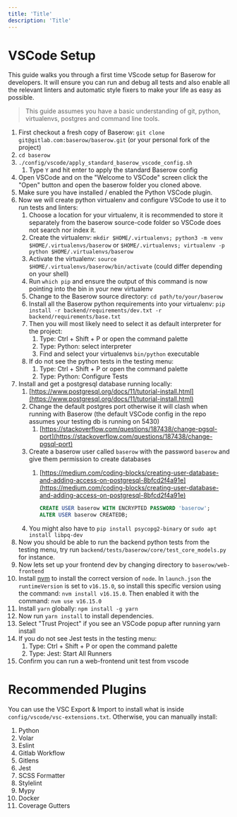 ```yaml
---
title: 'Title'
description: 'Title'
---
```


# VSCode Setup

This guide walks you through a first time VScode setup for Baserow for developers. It
will ensure you can run and debug all tests and also enable all the relevant linters and
automatic style fixers to make your life as easy as possible.

> This guide assumes you have a basic understanding of git, python, virtualenvs,
> postgres and command line tools.

1. First checkout a fresh copy of Baserow: `git clone git@gitlab.com:baserow/baserow.git`
   (or your personal fork of the project)
1. `cd baserow`
1. `./config/vscode/apply_standard_baserow_vscode_config.sh`
    1. Type `Y` and hit enter to apply the standard Baserow config
1. Open VSCode and on the "Welcome to VSCode" screen click the "Open" button
   and open the baserow folder you cloned above.
1. Make sure you have installed / enabled the Python VSCode plugin.
1. Now we will create python virtualenv and configure VSCode to use it to run tests
   and linters:
    1. Choose a location for your virtualenv, it is recommended to store it separately
       from the baserow source-code folder so VSCode does not search nor index it.
    2. Create the virtualenv: `mkdir $HOME/.virtualenvs; python3 -m venv $HOME/.virtualenvs/baserow` or 
      `$HOME/.virtualenvs; virtualenv -p python $HOME/.virtualenvs/baserow`
    3. Activate the virtualenv: `source $HOME/.virtualenvs/baserow/bin/activate`
       (could differ depending on your shell)
    4. Run `which pip` and ensure the output of this command is now pointing into the
       bin in your new virtualenv
    5. Change to the Baserow source directory: `cd path/to/your/baserow`
    6. Install all the Baserow python requirements into your virtualenv:
       `pip install -r backend/requirements/dev.txt -r backend/requirements/base.txt`
    7. Then you will most likely need to select it as default interpreter for the project:
         1. Type: Ctrl + Shift + P or open the command palette
         1. Type: Python: select interpreter
         1. Find and select your virtualenvs `bin/python` executable
    8. If do not see the python tests in the testing menu:
         1. Type: Ctrl + Shift + P or open the command palette
         1. Type: Python: Configure Tests
1. Install and get a postgresql database running locally:
    1. [https://www.postgresql.org/docs/11/tutorial-install.html](https://www.postgresql.org/docs/11/tutorial-install.html)
    2. Change the default postgres port otherwise it will clash when running with
       Baserow (the default VSCode config in the repo assumes your testing db is
       running on 5430)
        1. [https://stackoverflow.com/questions/187438/change-pgsql-port](https://stackoverflow.com/questions/187438/change-pgsql-port)
    3. Create a baserow user called `baserow` with the password `baserow` and give them
       permission to create databases
        1. [https://medium.com/coding-blocks/creating-user-database-and-adding-access-on-postgresql-8bfcd2f4a91e](https://medium.com/coding-blocks/creating-user-database-and-adding-access-on-postgresql-8bfcd2f4a91e)

            ```sql
            CREATE USER baserow WITH ENCRYPTED PASSWORD 'baserow';
            ALTER USER baserow CREATEDB;
            ```
    4. You might also have to `pip install psycopg2-binary` or
       `sudo apt install libpq-dev`
1. Now you should be able to run the backend python tests from the testing menu, try
   run `backend/tests/baserow/core/test_core_models.py` for instance.
1. Now lets set up your frontend dev by changing directory to `baserow/web-frontend`
1. Install [nvm](https://github.com/nvm-sh/nvm) to install the correct version of `node`.
   In `launch.json` the `runtimeVersion` is set to `v16.15.0`, so install this specific
   version using the command: `nvm install v16.15.0`. Then enabled it with the command: `nvm use v16.15.0`
1. Install `yarn` globally: `npm install -g yarn`
1. Now run `yarn install` to install dependencies.
1. Select "Trust Project" if you see an VSCode popup after running yarn install
1. If you do not see Jest tests in the testing menu:
   1. Type: Ctrl + Shift + P or open the command palette
   1. Type: Jest: Start All Runners
1. Confirm you can run a web-frontend unit test from vscode

# Recommended Plugins

You can use the VSC Export & Import to install what is inside `config/vscode/vsc-extensions.txt`.
Otherwise, you can manually install:

1. Python
1. Volar
1. Eslint
1. Gitlab Workflow
1. Gitlens
1. Jest
1. SCSS Formatter
1. Stylelint
1. Mypy
1. Docker
1. Coverage Gutters
